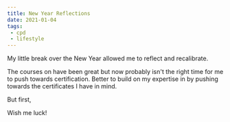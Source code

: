 ```yaml
---
title: New Year Reflections
date: 2021-01-04
tags:
 - cpd
 - lifestyle
---
```



My little break over the New Year allowed me to reflect and recalibrate.

The courses on <GCP/> have been great but now probably isn't the right time for me to push towards certification. Better to build on my
expertise in <AWS/> by pushing towards the certificates I have in mind.

But first, <Kafka/>

Wish me luck!
